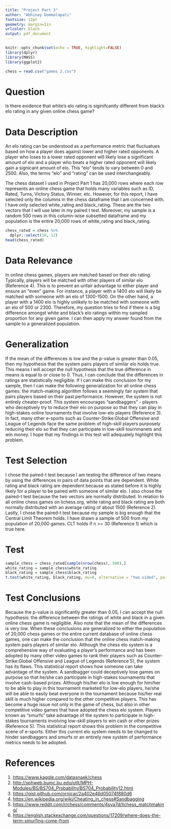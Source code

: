 ```yaml
---
title: "Project Part 3" 
author: "Abhinay Dommalapati"
fontsize: 12pt
geometry: margin=1in
urlcolor: black
output: pdf_document
---
```


```r
knitr::opts_chunk$set(echo = TRUE, highlight=FALSE)
library(dplyr)
library(MASS)
library(ggplot2)
```

```r
chess = read.csv("games 2.csv")
```

# Question

Is there evidence that white's elo rating is siginifcantly different from black's elo rating in any given online chess game?

# Data Description

An elo rating can be understood as a performance metric that fluctuatues based on how a player does against lower and higher rated opponents. A player who loses to a lower rated opponent will likely lose a significant amount of elo and a player who beats a higher rated opponent will likely gain a signicant amount of elo. This "elo" tends to vary between 0 and 2500. Also, the terms "elo" and "rating" can be used interchangeably.

The chess dataset I used in Project Part 1 has 20,000 rows where each row represents an online chess game that holds many variables such as ID, Rated, Turns, Victory Status, Winner, etc. However, for this report, I have selected only the columns in the chess dataframe that I am concerned with. I have only selected white_rating and black_rating. These are the two vectors that I will use later in my paired t test. Moreover, my sample is a random 500 rows in this column-wise subsetted dataframe and my population is the entire 20,000 rows of white_rating and black_rating.

```r
chess_rated = chess %>% 
  dplyr::select(10, 12)
head(chess_rated)
```


# Data Relevance

In online chess games, players are matched based on their elo rating. Typically, players will be matched with other players of similar elo (Reference 4). This is to prevent an unfair advantage to either player and ensure an "even" game. For instance, a player with a 1400 elo will likely be matched with someone with an elo of 1300-1500. On the other hand, a player with a 1400 elo is highly unlikely to be matched with someone with an elo of 500 or 2300. Therefore, my question tries to find if there is a big difference amongst white and black's elo ratings within my sampled proportion for any given game. I can then apply my answer found from the sample to a generalized population.

# Generalization

If the mean of the differences is low and the p-value is greater than 0.05, then my hypothesis that the system pairs players of similar elo holds true. This means I will accept the null hypothesis that the true difference in means is equal to or close to 0. Thus, I can conclude that the differences in ratings are statistically negligible. If I can make this conclusion for my sample, then I can make the following generalization for all online chess games: the match-making algorithm follows a seemingly fair system that pairs players based on their past performance. However, the system is not entirely cheater-proof. This system encourages "sandbaggers" - players who deceptively try to reduce their elo on purpose so that they can play in high-stakes online tournaments that involve low-elo players (Reference 3). In fact, many other e-sports such as Counter-Strike:Global Offensive and League of Legends face the same problem of high-skill players purposely reducing their elo so that they can participate in low-skill tournmanets and win money. I hope that my findings in this test will adequately highlight this problem.    

# Test Selection

I chose the paired-t test because I am testing the difference of two means by using the differences in pairs of data points that are dependent. White rating and black rating are dependent because as stated before it is highly likely for a player to be paired with someone of similar elo. I also chose the paired-t test because the two vectors are normally distributed. In relation to all online chess games on lichess.org, white rating and black rating are both normally distributed with an average rating of about 1500 (Reference 2). Lastly, I chose the paired-t test because my sample is big enough that the Central Limit Theorem holds. I have drawn a sample of 500 from my population of 20,000 games. CLT holds if n >= 30 (Reference 1) which is true here.

# Test

```r
sample_chess = chess_rated[sample(nrow(chess), 500),]
white_rating = sample_chess$white_rating
black_rating = sample_chess$black_rating
t.test(white_rating, black_rating, mu=0, alternative = "two.sided", paired = TRUE)
```

# Test Conclusions

Because the p-value is significantly greater than 0.05, I can accept the null hypothesis: the difference between the ratings of white and black in a given online chess game is negligible. Also note that the mean of the differences is very low. When these conclusions are generalized to either the population of 20,000 chess games or the entire current database of online chess games, one can make the conclusion that the online chess match-making system pairs players of similar elo. Although the chess elo system is a comprehensive way of evaluating a player's performance and has been adopted by many other video games to rank their players such as Counter-Strike:Global Offensive and League of Legends (Reference 5), the system has its flaws. This statistical report shows how someone can take advantage of the system. A sandbagger could deceptively lose games on purpose so that he/she can participate in high-stakes tournaments that involve cash-based prizes. Although his/her elo is low enough for him/her to be able to play in this tournament marketed for low-elo players, he/she will be able to easily beat everyone in the tournament because his/her real skill is much higher compared to the other competitive players. This has become a huge issue not only in the game of chess, but also in other competitive video games that have adopted the chess elo system. Players known as "smurfs" take advantage of the system to participate in high-stakes tournaments involving low-skill players to win cash or other prizes (Reference 5). This statistical report shows this problem in the competitive scene of e-sports. Either this current elo system needs to be changed to hinder sandbaggers and smurfs or an entirely new system of performance metrics needs to be adopted.

# References

1. <https://www.kaggle.com/datasnaek/chess>
2. <http://sphweb.bumc.bu.edu/otlt/MPH-Modules/BS/BS704_Probability/BS704_Probability12.html>
3. <https://gist.github.com/ornicar/2a402e46d05074f880d6>
4. <https://en.wikipedia.org/wiki/Cheating_in_chess#Sandbagging>
5. <https://www.reddit.com/r/chess/comments/4sva7d/lichess_matchmaking/>
6. <https://english.stackexchange.com/questions/17209/where-does-the-term-smurfing-come-from>